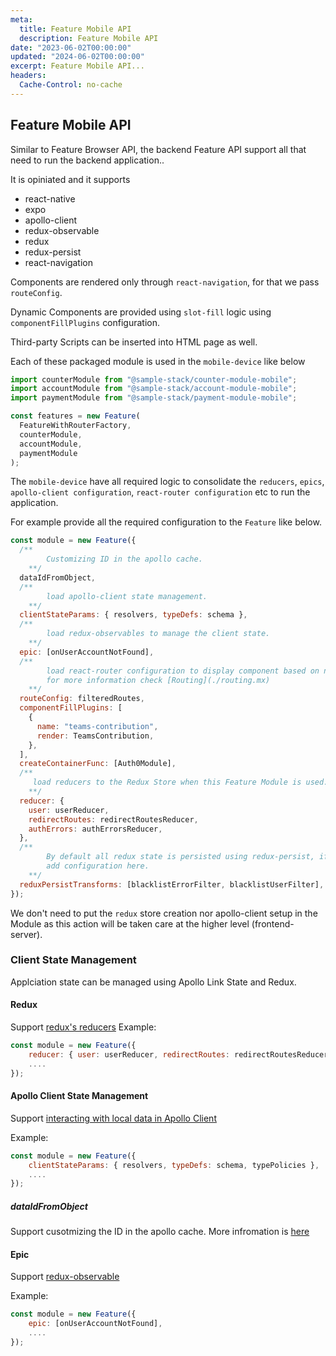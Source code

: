 ```yaml
---
meta:
  title: Feature Mobile API
  description: Feature Mobile API
date: "2023-06-02T00:00:00"
updated: "2024-06-02T00:00:00"
excerpt: Feature Mobile API...
headers:
  Cache-Control: no-cache
---
```


## Feature Mobile API

Similar to Feature Browser API, the backend Feature API support all that need to run the backend application..

It is opiniated and it supports

- react-native
- expo
- apollo-client
- redux-observable
- redux
- redux-persist
- react-navigation

Components are rendered only through `react-navigation`, for that we pass `routeConfig`.

Dynamic Components are provided using `slot-fill` logic using `componentFillPlugins` configuration.

Third-party Scripts can be inserted into HTML page as well.

Each of these packaged module is used in the `mobile-device` like below

```js
import counterModule from "@sample-stack/counter-module-mobile";
import accountModule from "@sample-stack/account-module-mobile";
import paymentModule from "@sample-stack/payment-module-mobile";

const features = new Feature(
  FeatureWithRouterFactory,
  counterModule,
  accountModule,
  paymentModule
);
```

The `mobile-device` have all required logic to consolidate the `reducers`, `epics`, `apollo-client configuration`, `react-router configuration` etc to run the application.

For example provide all the required configuration to the `Feature` like below.

```js
const module = new Feature({
  /**
        Customizing ID in the apollo cache.
    **/
  dataIdFromObject,
  /**
        load apollo-client state management. 
    **/
  clientStateParams: { resolvers, typeDefs: schema },
  /**
        load redux-observables to manage the client state.
    **/
  epic: [onUserAccountNotFound],
  /**
        load react-router configuration to display component based on navigation. 
        for more information check [Routing](./routing.mx)
    **/
  routeConfig: filteredRoutes,
  componentFillPlugins: [
    {
      name: "teams-contribution",
      render: TeamsContribution,
    },
  ],
  createContainerFunc: [Auth0Module],
  /**
     load reducers to the Redux Store when this Feature Module is used.
    **/
  reducer: {
    user: userReducer,
    redirectRoutes: redirectRoutesReducer,
    authErrors: authErrorsReducer,
  },
  /**
        By default all redux state is persisted using redux-persist, if you need to manipulate the persist state
        add configuration here. 
    **/
  reduxPersistTransforms: [blacklistErrorFilter, blacklistUserFilter],
});
```

We don't need to put the `redux` store creation nor apollo-client setup in the Module as this action will be taken care at the higher level (frontend-server).

### Client State Management

Applciation state can be managed using Apollo Link State and Redux.

#### Redux

Support [redux's reducers](https://redux.js.org/usage/structuring-reducers/basic-reducer-structure)
Example:

```js
const module = new Feature({
    reducer: { user: userReducer, redirectRoutes: redirectRoutesReducer, authErrors: authErrorsReducer },
    ....
});
```

#### Apollo Client State Management

Support [interacting with local data in Apollo Client](https://www.apollographql.com/docs/react/local-state/local-state-management/)

Example:

```js
const module = new Feature({
    clientStateParams: { resolvers, typeDefs: schema, typePolicies },
    ....
});
```

##### dataIdFromObject

Support cusotmizing the ID in the apollo cache. More infromation is [here](https://www.apollographql.com/docs/react/caching/cache-configuration/#dataidfromobject)

#### Epic

Support [redux-observable](https://redux-observable.js.org/docs/basics/Epics.html)

Example:

```js
const module = new Feature({
    epic: [onUserAccountNotFound],
    ....
});
```

